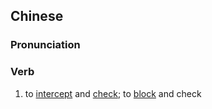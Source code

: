 ==Chinese==
{{zh-forms}}

===Pronunciation===
{{zh-pron
|m=jiéchá
|c=zit6 caa4
|cat=v
}}

===Verb===
{{zh-verb}}

# to [[intercept]] and [[check]]; to [[block]] and check